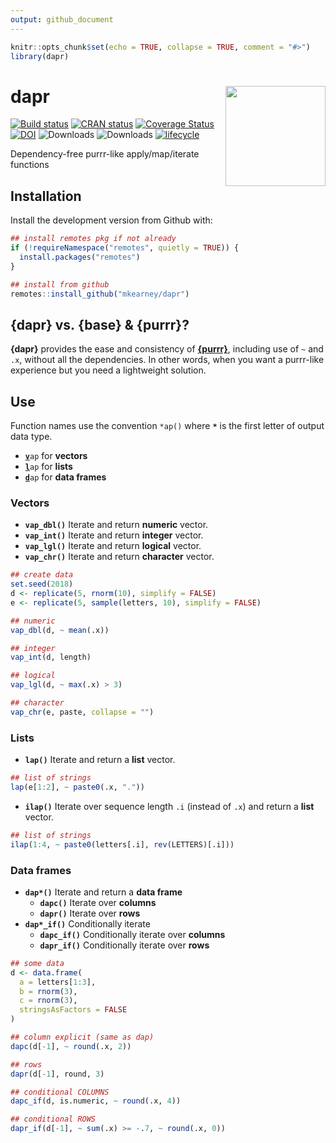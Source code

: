```yaml
---
output: github_document
---
```


<!-- README.md is generated from README.Rmd. Please edit that file -->

```r
knitr::opts_chunk$set(echo = TRUE, collapse = TRUE, comment = "#>")
library(dapr)
```
# dapr <img src="man/figures/logo.png" width="160px" align="right" />

[![Build status](https://travis-ci.org/mkearney/dapr.svg?branch=master)](https://travis-ci.org/mkearney/dapr)
[![CRAN status](https://www.r-pkg.org/badges/version/dapr)](https://cran.r-project.org/package=dapr)
[![Coverage Status](https://codecov.io/gh/mkearney/dapr/branch/master/graph/badge.svg)](https://codecov.io/gh/mkearney/dapr?branch=master)
[![DOI](https://zenodo.org/badge/DOI/10.5281/zenodo.2528504.svg)](https://doi.org/10.5281/zenodo.2528504)
![Downloads](https://cranlogs.r-pkg.org/badges/dapr?color=yellowgreen)
![Downloads](https://cranlogs.r-pkg.org/badges/grand-total/dapr?color=dd69b4)
[![lifecycle](https://img.shields.io/badge/lifecycle-experimental-orange.svg)](https://www.tidyverse.org/lifecycle/#experimental)

Dependency-free purrr-like apply/map/iterate functions

## Installation

Install the development version from Github with:

``` r
## install remotes pkg if not already
if (!requireNamespace("remotes", quietly = TRUE)) {
  install.packages("remotes")
}

## install from github
remotes::install_github("mkearney/dapr")
```

## {dapr} vs. {base} & {purrr}?
**{dapr}** provides the ease and consistency of [**{purrr}**](https://purrr.tidyverse.org),
including use of `~` and `.x`, without all the dependencies. In other words,
when you want a purrr-like experience but you need a lightweight solution.

## Use

Function names use the convention `*ap()` where **`*`** is the first letter of output data type.

+ <code><span style="font-weight:bold;text-decoration:underline">v</span>ap</code> for **vectors**
+ <code><span style="font-weight:bold;text-decoration:underline">l</span>ap</code> for **lists**
+ <code><span style="font-weight:bold;text-decoration:underline">d</span>ap</code> for **data frames**

### Vectors

+ **`vap_dbl()`** Iterate and return **numeric** vector.
+ **`vap_int()`** Iterate and return **integer** vector.
+ **`vap_lgl()`** Iterate and return **logical** vector.
+ **`vap_chr()`** Iterate and return **character** vector.

```r
## create data
set.seed(2018)
d <- replicate(5, rnorm(10), simplify = FALSE)
e <- replicate(5, sample(letters, 10), simplify = FALSE)

## numeric
vap_dbl(d, ~ mean(.x))

## integer
vap_int(d, length)

## logical
vap_lgl(d, ~ max(.x) > 3)

## character
vap_chr(e, paste, collapse = "")
```

### Lists
+ **`lap()`** Iterate and return a **list** vector.

```r
## list of strings
lap(e[1:2], ~ paste0(.x, "."))
```

+ **`ilap()`** Iterate over sequence length `.i` (instead of `.x`) and return a **list** vector.

```r
## list of strings
ilap(1:4, ~ paste0(letters[.i], rev(LETTERS)[.i]))
```

### Data frames
+ **`dap*()`** Iterate and return a **data frame**
   - **`dapc()`** Iterate over **columns**
   - **`dapr()`** Iterate over **rows**
+ **`dap*_if()`** Conditionally iterate
   - **`dapc_if()`** Conditionally iterate over **columns**
   - **`dapr_if()`** Conditionally iterate over **rows**

```r
## some data
d <- data.frame(
  a = letters[1:3],
  b = rnorm(3),
  c = rnorm(3),
  stringsAsFactors = FALSE
)

## column explicit (same as dap)
dapc(d[-1], ~ round(.x, 2))

## rows
dapr(d[-1], round, 3)

## conditional COLUMNS
dapc_if(d, is.numeric, ~ round(.x, 4))

## conditional ROWS
dapr_if(d[-1], ~ sum(.x) >= -.7, ~ round(.x, 0))
```
